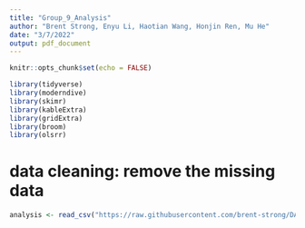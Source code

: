 ```yaml
---
title: "Group_9_Analysis"
author: "Brent Strong, Enyu Li, Haotian Wang, Honjin Ren, Mu He"
date: "3/7/2022"
output: pdf_document
---
```


```r
knitr::opts_chunk$set(echo = FALSE)
```

```r
library(tidyverse)
library(moderndive)
library(skimr)
library(kableExtra)
library(gridExtra)
library(broom)
library(olsrr)
```

# data cleaning: remove the missing data

```r
analysis <- read_csv("https://raw.githubusercontent.com/brent-strong/DAS2022-Group-09/main/dataset9.csv")
```
